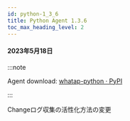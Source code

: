 ```yaml
---
id: python-1_3_6
title: Python Agent 1.3.6
toc_max_heading_level: 2
---
```



#### 2023年5月18日

:::note

Agent download: [whatap-python · PyPI](https://pypi.org/project/whatap-python/1.3.6/)

:::

<p><Status>Change</Status>ログ収集の活性化方法の変更</p>
